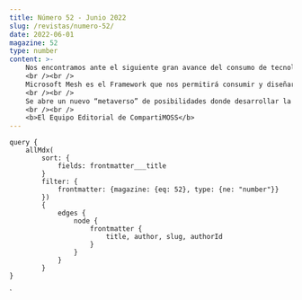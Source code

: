 ```yaml
---
title: Número 52 - Junio 2022
slug: /revistas/numero-52/
date: 2022-06-01
magazine: 52
type: number
content: >-
    Nos encontramos ante el siguiente gran avance del consumo de tecnología, el metaverso. Facebook, Microsoft y otros jugadores han iniciado una nueva carrera para democratizar una nueva forma de colaborar, socializar, relacionarnos en el mundo virtual. Desde que Microsoft compró AltspaceVR en 2017, donde ya se podía participar en eventos y/o reuniones privadas o públicas, ha estado trabajando en este nuevo concepto que presentaron en el Ignite del 2021 y que llamaron Microsoft Mesh. 
    <br /><br />    
    Microsoft Mesh es el Framework que nos permitirá consumir y diseñar el metaverso que hemos podido ver en el Build 2022 y Microsoft Teams será el núcleo donde participaremos todos en nuestro propio mundo virtual o en los mundos virtuales de nuestros clientes o colaboradores. 
    <br /><br />    
    Se abre un nuevo “metaverso” de posibilidades donde desarrollar la nueva generación de aplicaciones y desde esta revista os mantendremos al día con nuestros artículos. Esperamos que disfruten del metaverso y de este nuevo número como nosotros hemos disfrutado al publicarlo. 
    <br /><br />    
    <b>El Equipo Editorial de CompartiMOSS</b>
---
```



<NumberHeader frontmatter={props.pageContext.frontmatter} />

<ViewArticles articles={props.data.allMdx} title="Índice" />

<ViewPartners />

    query {
        allMdx(    
            sort: {
                fields: frontmatter___title
            }
            filter: {
                frontmatter: {magazine: {eq: 52}, type: {ne: "number"}}
            }) 
            {
                edges {
                    node {
                        frontmatter {
                            title, author, slug, authorId
                        }      
                    }
                }
            }
    }
`
